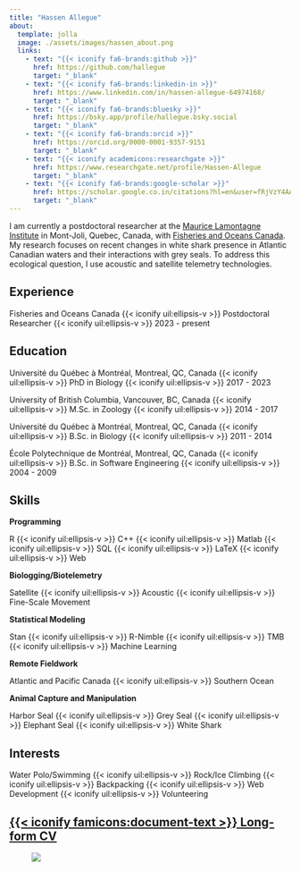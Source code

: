 ```yaml
---
title: "Hassen Allegue"
about:
  template: jolla
  image: ./assets/images/hassen_about.png
  links:
    - text: "{{< iconify fa6-brands:github >}}"
      href: https://github.com/hallegue
      target: "_blank"
    - text: "{{< iconify fa6-brands:linkedin-in >}}"
      href: https://www.linkedin.com/in/hassen-allegue-64974168/
      target: "_blank"
    - text: "{{< iconify fa6-brands:bluesky >}}"
      href: https://bsky.app/profile/hallegue.bsky.social
      target: "_blank"
    - text: "{{< iconify fa6-brands:orcid >}}"
      href: https://orcid.org/0000-0001-9357-9151
      target: "_blank"
    - text: "{{< iconify academicons:researchgate >}}"
      href: https://www.researchgate.net/profile/Hassen-Allegue
      target: "_blank"
    - text: "{{< iconify fa6-brands:google-scholar >}}"
      href: https://scholar.google.co.in/citations?hl=en&user=fRjVzY4AAAAJ
      target: "_blank"
---
```


I am currently a postdoctoral researcher at the [Maurice Lamontagne Institute](https://www.qc.dfo-mpo.gc.ca/en/maurice-lamontagne-institute) in Mont-Joli, Quebec, Canada, with [Fisheries and Oceans Canada](https://www.dfo-mpo.gc.ca/index-eng.html). My research focuses on recent changes in white shark presence in Atlantic Canadian waters and their interactions with grey seals. To address this ecological question, I use acoustic and satellite telemetry technologies.

## Experience

Fisheries and Oceans Canada {{< iconify uil:ellipsis-v >}} Postdoctoral Researcher {{< iconify uil:ellipsis-v >}} 2023 - present

## Education

Université du Québec à Montréal, Montreal, QC, Canada {{< iconify uil:ellipsis-v >}} PhD in Biology {{< iconify uil:ellipsis-v >}} 2017 - 2023

University of British Columbia, Vancouver, BC, Canada {{< iconify uil:ellipsis-v >}} M.Sc. in Zoology {{< iconify uil:ellipsis-v >}} 2014 - 2017

Université du Québec à Montréal, Montreal, QC, Canada {{< iconify uil:ellipsis-v >}} B.Sc. in Biology {{< iconify uil:ellipsis-v >}} 2011 - 2014

École Polytechnique de Montréal, Montreal, QC, Canada {{< iconify uil:ellipsis-v >}} B.Sc. in Software Engineering {{< iconify uil:ellipsis-v >}} 2004 - 2009

## Skills

:::::::: grid
::: g-col-4
**Programming**

R {{< iconify uil:ellipsis-v >}} C++ {{< iconify uil:ellipsis-v >}} Matlab {{< iconify uil:ellipsis-v >}} SQL {{< iconify uil:ellipsis-v >}} LaTeX {{< iconify uil:ellipsis-v >}} Web
:::

::: g-col-4
**Biologging/Biotelemetry**

Satellite {{< iconify uil:ellipsis-v >}} Acoustic {{< iconify uil:ellipsis-v >}} Fine-Scale Movement
:::

::: g-col-4
**Statistical Modeling**

Stan {{< iconify uil:ellipsis-v >}} R-Nimble {{< iconify uil:ellipsis-v >}} TMB {{< iconify uil:ellipsis-v >}} Machine Learning
:::

::: g-col-4
**Remote Fieldwork**

Atlantic and Pacific Canada {{< iconify uil:ellipsis-v >}} Southern Ocean
:::

::: g-col-4
**Animal Capture and Manipulation**

Harbor Seal {{< iconify uil:ellipsis-v >}} Grey Seal {{< iconify uil:ellipsis-v >}} Elephant Seal {{< iconify uil:ellipsis-v >}} White Shark
:::
::::::::

## Interests

Water Polo/Swimming {{< iconify uil:ellipsis-v >}} Rock/Ice Climbing {{< iconify uil:ellipsis-v >}} Backpacking {{< iconify uil:ellipsis-v >}} Web Development {{< iconify uil:ellipsis-v >}} Volunteering

## <a href="./assets/documents/Allegue_H_CV_en_2025.pdf" target="_blank">{{< iconify famicons:document-text >}} Long-form CV</a>

<figure><img src="./assets/images/harem_about.png" class="img-fluid round"/></figure>
